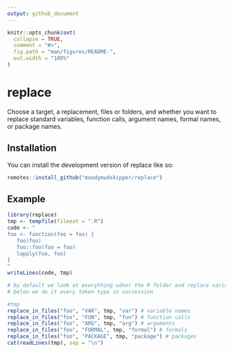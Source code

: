 ```yaml
---
output: github_document
---
```


<!-- README.md is generated from README.Rmd. Please edit that file -->

```r
knitr::opts_chunk$set(
  collapse = TRUE,
  comment = "#>",
  fig.path = "man/figures/README-",
  out.width = "100%"
)
```

# replace

Choose a target, a replacement, files or folders, and whether you want to replace standard variables, function calls, argument names, formal names, or package names.

## Installation

You can install the development version of replace like so:

``` r
remotes::install_github("moodymudskipper/replace")
```

## Example

```r
library(replace)
tmp <- tempfile(fileext = ".R")
code <- "
foo <- function(foo = foo) {
   foo(foo)
   foo::foo(foo = foo)
   lapply(foo, foo)
}
"
writeLines(code, tmp)

# by default we look at everything udner the R folder and replace variables and function calls
# below we do it every token type in succession

#tmp
replace_in_files("foo", "VAR", tmp, "var") # variable names
replace_in_files("foo", "FUN", tmp, "fun") # function calls
replace_in_files("foo", "ARG", tmp, "arg") # arguments
replace_in_files("foo", "FORMAL", tmp, "formal") # formals
replace_in_files("foo", "PACKAGE", tmp, "package") # packages
cat(readLines(tmp), sep = "\n")
```
